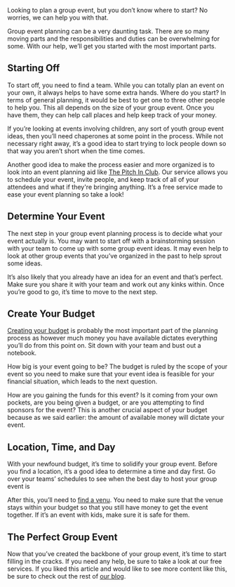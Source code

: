 <BlogImage  />
<BlogInfo  />

Looking to plan a group event, but you don’t know where to start? No worries, we can help you with that.

Group event planning can be a very daunting task. There are so many moving parts and the responsibilities 
and duties can be overwhelming for some. With our help, we’ll get you started with the most important parts.

<MobileAd />

## Starting Off

To start off, you need to find a team. While you can totally plan an event on your own, it always helps 
to have some extra hands. Where do you start? In terms of general planning, it would be best to get one 
to three other people to help you. This all depends on the size of your group event. Once you have them, they can help call places and help keep track of your money.

If you’re looking at events involving children, any sort of youth group event ideas, then you’ll need 
chaperones at some point in the process. While not necessary right away, it’s a good idea to start trying to 
lock people down so that way you aren’t short when the time comes.

Another good idea to make the process easier and more organized is to look into an event planning aid like 
[The Pitch In Club](https://pitchinclub.com/resources/features).
Our service allows you to schedule your event, invite people, and keep track of 
all of your attendees and what if they're bringing anything. It’s a free service made to ease your event 
planning so take a look!

## Determine Your Event

The next step in your group event planning process is to decide what your event actually is. You may want 
to start off with a brainstorming session with your team to come up with some group event ideas. It may 
even help to look at other group events that you’ve organized in the past to help sprout some ideas.

It’s also likely that you already have an idea for an event and that’s perfect. Make sure you share it 
with your team and work out any kinks within. Once you’re good to go, it’s time to move to the next step.

<MobileAd />

## Create Your Budget

[Creating your budget](https://www.nerdwallet.com/blog/finance/how-to-build-a-budget/)
is probably the most important part of the planning process as however much money 
you have available dictates everything you’ll do from this point on. Sit down with your team and bust 
out a notebook.

How big is your event going to be? The budget is ruled by the scope of your event so you need to make sure that 
your event idea is feasible for your financial situation, which leads to the next question.

How are you gaining the funds for this event? Is it coming from your own pockets, are you being given a 
budget, or are you attempting to find sponsors for the event? This is another crucial aspect of your 
budget because as we said earlier: the amount of available money will dictate your event.
## Location, Time, and Day

With your newfound budget, it’s time to solidify your group event. Before you find a location, it’s a good 
idea to determine a time and day first. Go over your teams’ schedules to see when the best day to host 
your group event is

After this, you’ll need to 
[find a venu](https://blog.bizzabo.com/how-to-find-event-venues).
You need to make sure that the venue stays within your budget so that you still have money to get the event 
together. If it’s an event with kids, make sure it is safe for them.

<MobileAd />

## The Perfect Group Event

Now that you’ve created the backbone of your group event, it’s time to start filling in the cracks. If you 
need any help, be sure to take a look at our free services.  If you liked this article and would like to 
see more content like this, be sure to check out the rest of 
[our blog](https://pitchinclub.com/blog/page/1).

<MobileAd />
